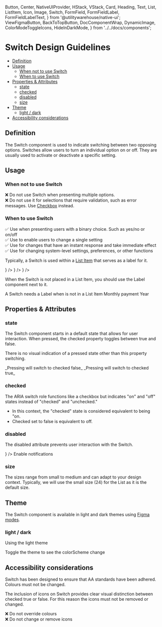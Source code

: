   Button,
  Center,
  NativeUIProvider,
  HStack,
  VStack,
  Card,
  Heading,
  Text,
  List,
  ListItem,
  Icon,
  Image,
  Switch,
  FormField,
  FormFieldLabel,
  FormFieldLabelText,
} from '@utilitywarehouse/native-ui';
  ViewFigmaButton,
  BackToTopButton,
  DocComponentWrap,
  DynamicImage,
  ColorModeToggleIcons,
  HideInDarkMode,
} from '../../docs/components';

<Meta of={Stories} />

<ViewFigmaButton url="https://www.figma.com/design/3RY3OvLA88yZksRjOfjQJm/UW-App-UI?node-id=850-1596" />

<BackToTopButton />

# Switch Design Guidelines

- [Definition](#definition)
- [Usage](#usage)
  - [When not to use Switch](#when-not-to-use-switch)
  - [When to use Switch](#when-to-use-switch)
- [Properties & Attributes](#properties--attributes)
  - [state](#state)
  - [checked](#checked)
  - [disabled](#disabled)
  - [size](#size)
- [Theme](#theme)
  - [light / dark](#light--dark)
- [Accessibility considerations](#accessibility-considerations)

## Definition

The Switch component is used to indicate switching between two opposing options. Switches allow users
to turn an individual option on or off. They are usually used to activate or deactivate a specific setting.

## Usage

### When not to use Switch

❌ Do not use Switch when presenting multiple options.<br />
❌ Do not use it for selections that require validation, such as error messages. Use
[Checkbox](/?path=/docs/native-ui-components-checkbox--docs) instead.

### When to use Switch

✅ Use when presenting users with a binary choice. Such as yes/no or on/off<br />
✅ Use to enable users to change a single setting<br />
✅ Use for changes that have an instant response and take immediate effect<br />
✅ Use for changing system-level settings, preferences, or other functions

Typically, a Switch is used within a [List Item](/?path=/docs/native-ui-components-list--docs) that serves as a label for it.

<DocComponentWrap>
  <VStack space="lg">
    <List>
      <ListItem
        text="Notifications"
        supportingText="Get all notifications messages"
        divider
        trailingContent={<SwitchExample value={true} size="small" />}
      />
    </List>
    <List>
      <ListItem
        text="Notifications"
        supportingText="Get all notifications messages"
        divider
        trailingContent={<SwitchExample value={false} size="small" />}
      />
    </List>
    <List disabled>
      <ListItem
        text="Notifications"
        supportingText="Get all notifications messages"
        divider
        trailingContent={<SwitchExample value={true} disabled size="small" />}
      />
    </List>
  </VStack>
</DocComponentWrap>

When the Switch is not placed in a List Item, you should use the Label component next to it.

<DocComponentWrap>
  <VStack space="lg">
    <FormField>
      <HStack space="md" style={{ alignItems: 'center' }}>
        <SwitchExample size="small" value={true} />
        <FormFieldLabel>
          <FormFieldLabelText nested>
            A Switch needs a Label when is not in a List Item
          </FormFieldLabelText>
        </FormFieldLabel>
      </HStack>
    </FormField>
    <FormField>
      <HStack space="md" style={{ alignItems: 'center' }}>
        <SwitchExample size="medium" value={false} />
        <FormFieldLabel>
          <FormFieldLabelText nested>Monthly payment</FormFieldLabelText>
        </FormFieldLabel>
      </HStack>
    </FormField>
    <FormField>
      <HStack space="md" style={{ alignItems: 'center' }}>
        <FormFieldLabel>
          <FormFieldLabelText nested={true}>Year</FormFieldLabelText>
        </FormFieldLabel>
        <SwitchExample size="medium" value={true} />
      </HStack>
    </FormField>
  </VStack>
</DocComponentWrap>

## Properties & Attributes

### state

The Switch component starts in a default state that allows for user interaction. When pressed,
the checked property toggles between true and false.

There is no visual indication of a pressed state other than this property switching.

<DocComponentWrap>
  <SwitchExample value={true} />
</DocComponentWrap>
_Pressing will switch to checked false_

<DocComponentWrap>
  <SwitchExample value={false} />
</DocComponentWrap>
_Pressing will switch to checked true_

### checked

The ARIA switch role functions like a checkbox but indicates "on" and "off" states instead
of "checked" and "unchecked."

- In this context, the "checked" state is considered equivalent to being "on.
- Checked set to false is equivalent to off.

### disabled

The disabled attribute prevents user interaction with the Switch.

<DocComponentWrap>
  <VStack space="lg">
    <HStack space="lg">
      <SwitchExample value={true} disabled size="small" />
      <SwitchExample value={false} disabled />
    </HStack>
    <List>
      <ListItem
        text="A disabled List item"
        supportingText="Get all notifications messages"
        divider
        trailingContent={<SwitchExample value={true} disabled size="small" />}
      />
    </List>
    <FormField disabled>
      <HStack space="md" style={{ alignItems: 'center' }}>
        <SwitchExample disabled />
        <FormFieldLabel>
          <FormFieldLabelText>Enable notifications</FormFieldLabelText>
        </FormFieldLabel>
      </HStack>
    </FormField>
  </VStack>
</DocComponentWrap>

### size

The sizes range from small to medium and can adapt to your design context.
Typically, we will use the small size (24) for the List as it is the default size.

<DocComponentWrap>
  <HStack space="lg">
    <SwitchExample value={true} size="small" />
    <SwitchExample value={true} size="medium" />
  </HStack>
</DocComponentWrap>

## Theme

The Switch component is available in light and dark themes using [Figma modes](https://help.figma.com/hc/en-us/articles/15343816063383-Modes-for-variables).

### light / dark

Using the light theme

<DocComponentWrap>
  <Box p="$5" backgroundColor="$grey50">
    <VStack space="lg">
      <HStack space="lg">
        <SwitchExample value={true} size="small" />
        <SwitchExample value={false} size="small" />
        <SwitchExample value={true} size="small" disabled />
        <SwitchExample value={false} size="small" disabled />
      </HStack>
      <HStack space="lg">
        <SwitchExample value={true} size="medium" />
        <SwitchExample value={false} size="medium" />
        <SwitchExample value={true} size="medium" disabled />
        <SwitchExample value={false} size="medium" disabled />
      </HStack>
    </VStack>
  </Box>
</DocComponentWrap>

<div style={{ display: 'flex', alignItems: 'center', gap: 10, marginTop: 16 }}>
  <div>
    <ColorModeToggleIcons />
  </div>
  <Text italic>Toggle the theme to see the colorScheme change</Text>
</div>

## Accessibility considerations

Switch has been designed to ensure that AA standards have been adhered. Colours must not be changed.

The inclusion of icons on Switch provides clear visual distinction between checked true or false.
For this reason the icons must not be removed or changed.

❌ Do not override colours<br/>
❌ Do not change or remove icons
